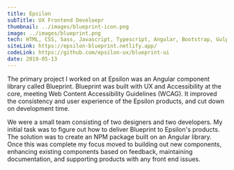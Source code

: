 ```yaml
---
title: Epsilon
subTitle: UX Frontend Develoepr
thumbnail: ../images/blueprint-icon.png
image: ../images/blueprint.png
tech: HTML, CSS, Sass, Javascript, Typescript, Angular, Bootstrap, Gulp, npm
siteLink: https://epsilon-blueprint.netlify.app/
codeLink: https://github.com/epsilon-ux/blueprint-ui
date: 2019-05-13
---
```


The primary project I worked on at Epsilon was an Angular component library called Blueprint. Blueprint was built with UX and Accessibility at the core, meeting Web Content Accessibility Guidelines (WCAG). It improved the consistency and user experience of the Epsilon products, and cut down on development time.

We were a small team consisting of two designers and two developers. My initial task was to figure out how to deliver Blueprint to Epsilon's products. The solution was to create an NPM package built on an Angular library. Once this was complete my focus moved to building out new components, enhancing existing components based on feedback, maintaining documentation, and supporting products with any front end issues.